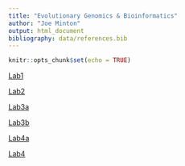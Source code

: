 ```yaml
---
title: "Evolutionary Genomics & Bioinformatics"
author: "Joe Minton"
output: html_document
bibliography: data/references.bib
---
```


```r
knitr::opts_chunk$set(echo = TRUE)
```

[Lab1](lab1_joeminton.html) 

[Lab2](lab2_joeminton.html)

[Lab3a](lab3a_joeminton.html)

[Lab3b](lab3b_joeminton.html)

[Lab4a](lab4a_joeminton.html)

[Lab4](lab4_joeminton.html)

